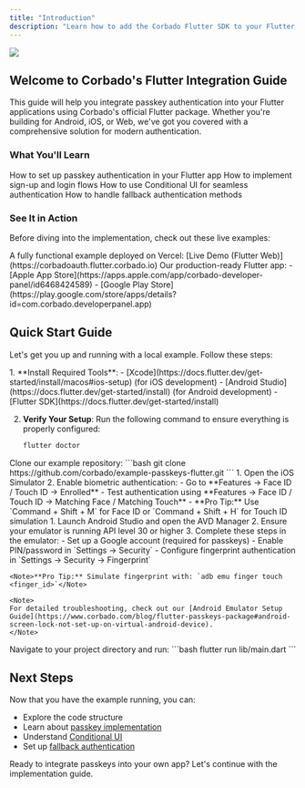 ```yaml
---
title: "Introduction"
description: "Learn how to add the Corbado Flutter SDK to your Flutter application."
---
```



<a href="https://app.corbado.com/integration-guides/flutter" target="_blank">
  <img noZoom src="https://github.com/user-attachments/assets/7859201b-a345-4b68-b336-6e2edcc6577b" />
</a>

## Welcome to Corbado's Flutter Integration Guide

This guide will help you integrate passkey authentication into your Flutter applications using Corbado's official Flutter package. Whether you're building for Android, iOS, or Web, we've got you covered with a comprehensive solution for modern authentication.

### What You'll Learn

<CardGroup cols={2}>
  <Card title="Passkey Setup" icon="key">
    How to set up passkey authentication in your Flutter app
  </Card>
  <Card title="Authentication Flows" icon="user-check">
    How to implement sign-up and login flows
  </Card>
  <Card title="Conditional UI" icon="robot">
    How to use Conditional UI for seamless authentication
  </Card>
  <Card title="Fallback Methods" icon="shield">
    How to handle fallback authentication methods
  </Card>
</CardGroup>

### See It in Action

Before diving into the implementation, check out these live examples:

<CardGroup cols={2}>
  <Card title="Live Demo" icon="globe">
    A fully functional example deployed on Vercel:
    [Live Demo (Flutter Web)](https://corbadoauth.flutter.corbado.io)
  </Card>
  <Card title="Official Corbado App" icon="mobile">
    Our production-ready Flutter app:
    - [Apple App Store](https://apps.apple.com/app/corbado-developer-panel/id6468424589)
    - [Google Play Store](https://play.google.com/store/apps/details?id=com.corbado.developerpanel.app)
  </Card>
</CardGroup>

## Quick Start Guide

Let's get you up and running with a local example. Follow these steps:

<Steps>
<Step title="Set Up Your Development Environment">
1. **Install Required Tools**:
   - [Xcode](https://docs.flutter.dev/get-started/install/macos#ios-setup) (for iOS development)
   - [Android Studio](https://docs.flutter.dev/get-started/install) (for Android development)
   - [Flutter SDK](https://docs.flutter.dev/get-started/install)

2. **Verify Your Setup**:
   Run the following command to ensure everything is properly configured:
   ```bash
   flutter doctor
   ```
</Step>

<Step title="Get the Example Code">
Clone our example repository:
```bash
git clone https://github.com/corbado/example-passkeys-flutter.git
```
</Step>

<Step title="Configure Your Emulators">
<Tabs>
  <Tab title="iOS Simulator Setup">
    1. Open the iOS Simulator
    2. Enable biometric authentication:
       - Go to **Features → Face ID / Touch ID → Enrolled**
       - Test authentication using **Features → Face ID / Touch ID → Matching Face / Matching Touch**
       - **Pro Tip:** Use `Command + Shift + M` for Face ID or `Command + Shift + H` for Touch ID simulation
  </Tab>
  <Tab title="Android Emulator Setup">
    1. Launch Android Studio and open the AVD Manager
    2. Ensure your emulator is running API level 30 or higher
    3. Complete these steps in the emulator:
       - Set up a Google account (required for passkeys)
       - Enable PIN/password in `Settings → Security`
       - Configure fingerprint authentication in `Settings → Security → Fingerprint`

    <Note>**Pro Tip:** Simulate fingerprint with: `adb emu finger touch <finger_id>`</Note>

    <Note>
    For detailed troubleshooting, check out our [Android Emulator Setup Guide](https://www.corbado.com/blog/flutter-passkeys-package#android-screen-lock-not-set-up-on-virtual-android-device).
    </Note>
  </Tab>
</Tabs>
</Step>

<Step title="Run the Example">
Navigate to your project directory and run:
```bash
flutter run lib/main.dart
```
</Step>
</Steps>

## Next Steps

Now that you have the example running, you can:
- Explore the code structure
- Learn about [passkey implementation](https://www.corbado.com/glossary/passkey)
- Understand [Conditional UI](https://www.corbado.com/glossary/conditional-ui)
- Set up [fallback authentication](/corbado-complete/helpful-guides/passkeys/fallback-options)

Ready to integrate passkeys into your own app? Let's continue with the implementation guide.